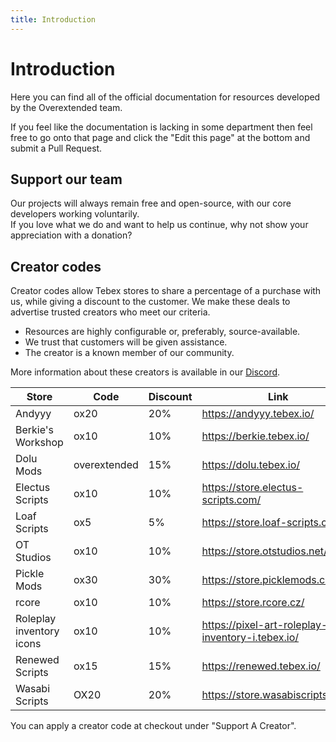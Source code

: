```yaml
---
title: Introduction
---
```



# Introduction

Here you can find all of the official documentation for resources developed by the Overextended team.

If you feel like the documentation is lacking in some department then feel free to go onto that page and click the "Edit this page" at the bottom and submit a Pull Request.

## Support our team

Our projects will always remain free and open-source, with our core developers working voluntarily.  
If you love what we do and want to help us continue, why not show your appreciation with a donation?

<div className="mt-2 flex flex-wrap justify-evenly gap-4">
  <DonateLink image="https://avatars.githubusercontent.com/u/65407488?v=4" name="Linden" kofiName="thelindat" />
  <DonateLink image="https://avatars.githubusercontent.com/u/39926192?v=4" name="Luke" kofiName="lukewastaken" />
  <DonateLink image="https://avatars.githubusercontent.com/u/31368547?v=4" name="DokaDoka" kofiName="dokadoka" />
</div>

## Creator codes

Creator codes allow Tebex stores to share a percentage of a purchase with us, while giving a discount to the customer. We make these deals to advertise trusted creators who meet our criteria.

- Resources are highly configurable or, preferably, source-available.
- We trust that customers will be given assistance.
- The creator is a known member of our community.

More information about these creators is available in our [Discord](https://discord.com/channels/813030955598086174/1028912864389496903).

| Store                    | Code         | Discount | Link                                             |
| ------------------------ | ------------ | -------- | ------------------------------------------------ |
| Andyyy                   | ox20         | 20%      | https://andyyy.tebex.io/                         |
| Berkie's Workshop        | ox10         | 10%      | https://berkie.tebex.io/                         |
| Dolu Mods                | overextended | 15%      | https://dolu.tebex.io/                           |
| Electus Scripts          | ox10         | 10%      | https://store.electus-scripts.com/               |
| Loaf Scripts             | ox5          | 5%       | https://store.loaf-scripts.com/                  |
| OT Studios               | ox10         | 10%      | https://store.otstudios.net/ox                   |
| Pickle Mods              | ox30         | 30%      | https://store.picklemods.com/                    |
| rcore                    | ox10         | 10%      | https://store.rcore.cz/                          |
| Roleplay inventory icons | ox10         | 10%      | https://pixel-art-roleplay-inventory-i.tebex.io/ |
| Renewed Scripts          | ox15         | 15%      | https://renewed.tebex.io/                        |
| Wasabi Scripts           | OX20         | 20%      | https://store.wasabiscripts.com/                 |

You can apply a creator code at checkout under "Support A Creator".
